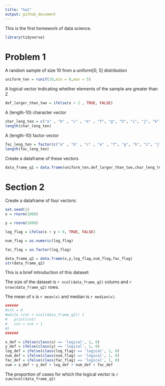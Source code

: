 ```yaml
---
title: "hw1"
output: github_document
---
```


This is the first homework of data science. 


```r

library(tidyverse)

```


# Problem 1
A random sample of size 10 from a uniform[0, 5] distribution


```r

uniform_ten = runif(10,min = 0,max = 5)

```

A logical vector indicating whether elements of the sample are greater than 2

```r

def_larger_than_two = ifelse(x > 2 , TRUE, FALSE)

```

A (length-10) character vector

```r

char_leng_ten = c("a" , "b" , "c" , "e" , "f", "g", "h", "i", "j", "k")
length(char_leng_ten)

```

A (length-10) factor vector

```r

fac_leng_ten = factor(c("a" , "b" , "c" , "e" , "f", "g", "h", "i", "j", "k"))
length(fac_leng_ten)

```

Create a dataframe of these vectors
```r
data_frame_q1 = data.frame(uniform_ten,def_larger_than_two,char_leng_ten,fac_leng_ten)
```

# Section 2

Create a dataframe of four vectors:

```r
set.seed(1)
x = rnorm(1000)

y = rnorm(1000)

log_flag = ifelse(x + y > 0, TRUE, FALSE)

num_flag = as.numeric(log_flag)

fac_flag = as.factor(log_flag)

data_frame_q2 = data.frame(x,y,log_flag,num_flag,fac_flag)
str(data_frame_q2)

```

This is a brief introduction of this dataset:

The size of the dataset is `r ncol(data_frame_q2)` colums and `r nrow(data_frame_q2)` rows.

The mean of x is `r mean(x)` and median is `r median(x)`.

```r
######
#cnt = 0
#while (cnt < ncol(data_frame_q2)) {
#   print(cnt)
#   cnt = cnt + 1
#}
######

x_def = ifelse(class(x) == 'logical', 1, 0)
y_def = ifelse(class(y) == 'logical', 1, 0)
log_def = ifelse(class(log_flag) == 'logical', 1, 0)
num_def = ifelse(class(num_flag) == 'logical', 1, 0)
fac_def = ifelse(class(fac_flag) == 'logical', 1, 0)
sum = x_def + y_def + log_def + num_def + fac_def

```
  
The proportion of cases for which the logical vector is `r sum/ncol(data_frame_q2)` 


